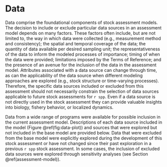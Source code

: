 # Data

Data comprise the foundational components of stock assessment models. The decision to include or exclude particular data sources in an assessment model depends on many factors.
These factors often include, but are not limited to,
the way in which data were collected (e.g., measurement method and consistency);
the spatial and temporal coverage of the data;
the quantity of data available per desired sampling unit;
the representativeness of the data to inform the modeled processes of importance;
timing of when the data were provided;
limitations imposed by the Terms of Reference; and
the presence of an avenue for the inclusion of the data in the assessment model.
Attributes associated with a data source can change through time,
as can the applicability of the data source when different modeling approaches are explored (e.g., stock structure or time-varying processes).
Therefore, the specific data sources included or excluded from this assessment should not necessarily constrain the selection of data sources applicable to future stock assessments for `r spp`.
Even if a data source is not directly used in the stock assessment they can provide valuable insights into biology, fishery behavior, or localized dynamics.

Data from a wide range of programs were available for possible inclusion in the current assessment model.
Descriptions of each data source included in the model (Figure \@ref(fig:data-plot)) and sources that were explored but not included in the base model are provided below.
Data that were excluded from the base model were explicitly explored during the development of this stock assessment or have not changed since their past exploration in a previous `r spp` stock assessment.
In some cases, the inclusion of excluded data sources were explored through sensitivity analyses (see Section \@ref(assessment-model)).
